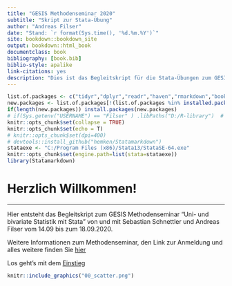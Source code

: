```yaml
--- 
title: "GESIS Methodenseminar 2020"
subtitle: "Skript zur Stata-Übung"
author: "Andreas Filser"
date: "Stand: `r format(Sys.time(), '%d.%m.%Y')`"
site: bookdown::bookdown_site
output: bookdown::html_book
documentclass: book
bibliography: [book.bib]
biblio-style: apalike
link-citations: yes
description: "Dies ist das Begleitskript für die Stata-Übungen zum GESIS Methodenseminar 2020"
---
```


```r
list.of.packages <- c("tidyr","dplyr","readr","haven","rmarkdown","bookdown","devtools","tidyverse","knitr") # Pakete eintragen
new.packages <- list.of.packages[!(list.of.packages %in% installed.packages()[,"Package"])]
if(length(new.packages)) install.packages(new.packages)
# if(Sys.getenv("USERNAME") == "Filser" ) .libPaths("D:/R-library")  # set library
knitr::opts_chunk$set(collapse = TRUE)
knitr::opts_chunk$set(echo = T)
# knitr::opts_chunk$set(dpi=400)
# devtools::install_github("hemken/Statamarkdown")
stataexe <- "C:/Program Files (x86)/Stata13/StataSE-64.exe"
knitr::opts_chunk$set(engine.path=list(stata=stataexe))
library(Statamarkdown)
```

# Herzlich Willkommen! {-}

-----

Hier entsteht das Begleitskript zum GESIS Methodenseminar "Uni- und bivariate Statistik mit Stata" von und mit Sebastian Schnettler und Andreas Filser vom 14.09 bis zum 18.09.2020. 

Weitere Informationen zum Methodenseminar, den Link zur Anmeldung und alles weitere finden Sie [hier](https://training.gesis.org/?site=pDetails&child=full&pID=0x387DA6358EF341928F67355388570B76&subID=0x0BFDFA4D3CA1443E9E87F9FFDF305FB3)

Los geht's mit dem [Einstieg](#Stata1)

```r
knitr::include_graphics("00_scatter.png")
```

